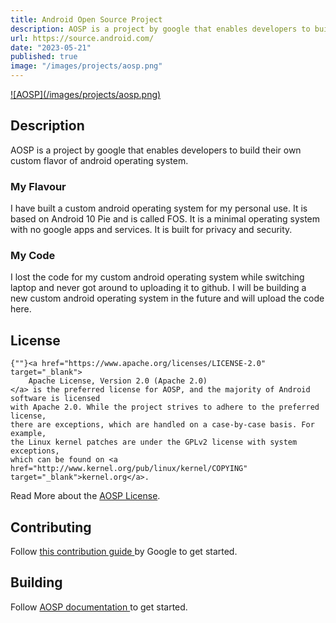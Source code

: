 ```yaml
---
title: Android Open Source Project
description: AOSP is a project by google that enables developers to build their own custom flavor of android operating system.
url: https://source.android.com/
date: "2023-05-21"
published: true
image: "/images/projects/aosp.png"
---
```


<a href="https://source.android.com/" target="_blank">
    ![AOSP](/images/projects/aosp.png)
</a>

## Description

AOSP is a project by google that enables developers to build their own custom flavor of android operating system.

### My Flavour

I have built a custom android operating system for my personal use. It is based on Android 10 Pie and is called FOS. It is a minimal operating system with no google apps and services. It is built for privacy and security.

### My Code

I lost the code for my custom android operating system while switching laptop and never got around to uploading it to github. I will be building a new custom android operating system in the future and will upload the code here.

## License

    {""}<a href="https://www.apache.org/licenses/LICENSE-2.0" target="_blank">
        Apache License, Version 2.0 (Apache 2.0)
    </a> is the preferred license for AOSP, and the majority of Android software is licensed
    with Apache 2.0. While the project strives to adhere to the preferred license,
    there are exceptions, which are handled on a case-by-case basis. For example,
    the Linux kernel patches are under the GPLv2 license with system exceptions,
    which can be found on <a href="http://www.kernel.org/pub/linux/kernel/COPYING" target="_blank">kernel.org</a>.

Read More about the <a href="https://source.android.com/docs/setup/about/licenses" target="_blank">AOSP License</a>.

## Contributing

Follow <a href="https://source.android.com/docs/setup/contribute" target="_blank"> this contribution guide </a> by Google to get started.

## Building

Follow <a href="https://source.android.com/docs" target="_blank"> AOSP documentation </a> to get started.
